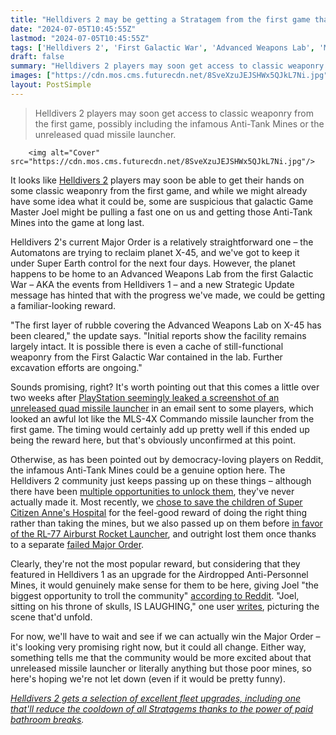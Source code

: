 ```yaml
---
title: "Helldivers 2 may be getting a Stratagem from the first game that Sony already leaked, unless Joel is pulling a fast one to introduce the Anti-Tank Mines fans recently passed on"
date: "2024-07-05T10:45:55Z"
lastmod: "2024-07-05T10:45:55Z"
tags: ['Helldivers 2', 'First Galactic War', 'Advanced Weapons Lab', 'MLS-4X Commando missile launcher', 'Anti-Tank Mines', 'Airburst Rocket Launcher', 'Fleet upgrades', 'Stratagems']
draft: false
summary: "Helldivers 2 players may soon get access to classic weaponry from the first game, possibly including the infamous Anti-Tank Mines or the unreleased quad missile launcher."
images: ["https://cdn.mos.cms.futurecdn.net/8SveXzuJEJSHWx5QJkL7Ni.jpg"]
layout: PostSimple
---
```

> Helldivers 2 players may soon get access to classic weaponry from the first game, possibly including the infamous Anti-Tank Mines or the unreleased quad missile launcher.


        <img alt="Cover" src="https://cdn.mos.cms.futurecdn.net/8SveXzuJEJSHWx5QJkL7Ni.jpg"/>
        
It looks like [<u>Helldivers 2</u>](https://www.gamesradar.com/helldivers-2-guide/) players may soon be able to get their hands on some classic weaponry from the first game, and while we might already have some idea what it could be, some are suspicious that galactic Game Master Joel might be pulling a fast one on us and getting those Anti-Tank Mines into the game at long last.

Helldivers 2's current Major Order is a relatively straightforward one – the Automatons are trying to reclaim planet X-45, and we've got to keep it under Super Earth control for the next four days. However, the planet happens to be home to an Advanced Weapons Lab from the first Galactic War – AKA the events from Helldivers 1 – and a new Strategic Update message has hinted that with the progress we've made, we could be getting a familiar-looking reward. 

"The first layer of rubble covering the Advanced Weapons Lab on X-45 has been cleared," the update says. "Initial reports show the facility remains largely intact. It is possible there is even a cache of still-functional weaponry from the First Galactic War contained in the lab. Further excavation efforts are ongoing."

Sounds promising, right? It's worth pointing out that this comes a little over two weeks after [<u>PlayStation seemingly leaked a screenshot of an unreleased quad missile launcher</u>](https://www.gamesradar.com/games/third-person-shooter/look-away-please-playstation-has-seemingly-leaked-a-new-helldivers-2-stratagem-that-looks-like-something-straight-out-of-the-original-game/) in an email sent to some players, which looked an awful lot like the MLS-4X Commando missile launcher from the first game. The timing would certainly add up pretty well if this ended up being the reward here, but that's obviously unconfirmed at this point.

Otherwise, as has been pointed out by democracy-loving players on Reddit, the infamous Anti-Tank Mines could be a genuine option here. The Helldivers 2 community just keeps passing up on these things – although there have been [multiple opportunities to unlock them](https://www.gamesradar.com/games/third-person-shooter/new-helldivers-2-major-order-gives-players-another-shot-at-securing-anti-tank-mines-but-only-if-they-pick-the-stratagem-over-saving-thousands-of-super-earth-children/), they've never actually made it. Most recently, we [<u>chose to save the children of Super Citizen Anne's Hospital</u>](https://www.gamesradar.com/games/third-person-shooter/unphased-by-promises-of-a-new-stratagem-helldivers-2-players-are-rallying-to-save-the-children-in-the-current-major-order/) for the feel-good reward of doing the right thing rather than taking the mines, but we also passed up on them before [<u>in favor of the RL-77 Airburst Rocket Launcher</u>](https://www.gamesradar.com/games/third-person-shooter/new-helldivers-2-major-order-makes-players-choose-which-planet-to-save-earning-a-rocket-launcher-or-anti-tank-mines-but-not-both/), and outright lost them once thanks to a separate [failed Major Order](https://www.gamesradar.com/games/third-person-shooter/after-helldivers-2-fixed-the-bug-that-helped-players-squish-2-billion-terminids-in-24-hours-a-new-major-order-pits-them-against-2-billion-bots-instead/). 

Clearly, they're not the most popular reward, but considering that they featured in Helldivers 1 as an upgrade for the Airdropped Anti-Personnel Mines, it would genuinely make sense for them to be here, giving Joel "the biggest opportunity to troll the community" [<u>according to Reddit</u>](https://www.reddit.com/r/Helldivers/comments/1dviv9t/comment/lboc1s9/?utm_source=share&utm_medium=web3x&utm_name=web3xcss&utm_term=1&utm_content=share_button). "Joel, sitting on his throne of skulls, IS LAUGHING," one user [<u>writes</u>](https://www.reddit.com/r/Helldivers/comments/1dviv9t/comment/lbnuthf/?utm_source=share&utm_medium=web3x&utm_name=web3xcss&utm_term=1&utm_content=share_button), picturing the scene that'd unfold.

For now, we'll have to wait and see if we can actually win the Major Order – it's looking very promising right now, but it could all change. Either way, something tells me that the community would be more excited about that unreleased missile launcher or literally anything but those poor mines, so here's hoping we're not let down (even if it would be pretty funny). 

[<u><em>Helldivers 2 gets a selection of excellent fleet upgrades, including one that'll reduce the cooldown of all Stratagems thanks to the power of paid bathroom breaks</em></u>](https://www.gamesradar.com/games/third-person-shooter/helldivers-2-gets-a-selection-of-excellent-fleet-upgrades-including-one-thatll-reduce-the-cooldown-of-all-stratagems-thanks-to-the-power-of-paid-bathroom-breaks/)*.* 
        